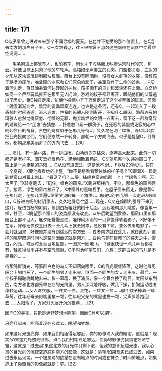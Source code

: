 ```yaml
---
---
---
```

title: 171
---



C似乎早曾走进过未来那个不同寻常的夏天。在他并不接受的那个位置上，在X远去南方的那些日子里，C一次次看见，往日里喧嚣不息的这座城市在沉默中变得空空洞洞……

……条条街道上都没有人，也没有车，雨水未干的路面上映着洪荒时代的天，和云。好像世界上只剩了他的车轮声。高楼如无声排立的荒岗，门窗都关着，血色的夕阳从这块玻璃跳到那块玻璃。阳台上没有晾晒物，没有女人鲜艳的衣裳，没有孩子飘扬的尿布，唯坚硬的水泥和它们灰色的影子，甚至没有了生命的迹象……C沿着河边走，落日涂染着河边砖砌的护栏，孩子画下的鸟儿和波浪还在上面。立交桥如同一个巨型玩具摊开在那里无人问津，游戏的孩子都已离开，跟随他们的父母逃出了历史。而C独自走来，仿佛他被缩小了千万倍走进了这个被弃置的玩具。河面上晚霞渐渐灿烂，飘浮的雾霭牵牵连连。也许是这条河，还有C，一起流入了一段奇怪的时间通道，流入远古，神秘的玛雅人刚刚离开，不知什么原因，繁荣兴旺的玛雅人忽然觉得厌倦、彻骨的无聊，抛弃灿烂的文明一齐离去，留下这一群群奇异的建筑给一个“朋友”去猜想……扑啦啦飞起一群鸽子，在死寂的城里或死寂的心中响起往日的哨音。白色的鸟群似乎在那儿等待C，久久地在河上盘桓。等C仰起脸把目光投向它们，它们便忽然一齐转身，都朝一个方向飞去，似乎是提醒C，引导他，都朝那座美丽房子的方向飞去……[20]

……那儿，有一条小路，有一排白杨。白杨树岁岁枯荣，逐年高大起来，此外一切都还是老样子。满天垂挂着杨花，满地铺散着杨花，C又望见那个久违的窗口了，窗上是一片凄艳的斜阳……C从没有进去过，这是他不比L、F以及Z的地方。只在一个夏夜，X要他看看她的小屋，“你不是想看看我独处的样子吗？”C跟着X一起走到她窗口对面土岗上，“看见了吗？三层，挂绿色窗帘的那一个！”“绿色？啊，天太黑了。”X转身跑去：“记住，绿色的窗帘。”X跑进那楼门，不久，那绿色的窗帘亮了。接着，绿色的窗帘拉开了，X冲窗外的黑暗招手，在屋子里来回走，像是替C在那儿走，在那儿看遍C常常梦见的每一个角落……那是C的目光第一次走进X的窗口，C躲进白杨的树阴里去，久久地屏息伫望……现在，C又在鸽群的引导下来到这儿，躲进白杨的树阴，躲到白杨粗壮的树干后面，远远地朝那儿眺望。像当年一样，甚至，C眺望那个窗口的姿势都没有改变。从午后眺望到黄昏，那窗口里和那阳台上都不见人，唯夕阳慢慢走过，唯栉风沐雨的一只箩筐移转着影子，X好像不在家，好像她仅仅是出去一会儿马上就会回来，还没有下班，要么去看电影了，一会儿就回来，好像她并没有到遥远的南方去……或者南方就在这儿，就在此刻，这样的眺望既是时间也是空间因而这就是南方……白色鸟群在昏暗了的暮天之中，雪白，闪亮，时远时近盲目地盘旋，一圈又一圈地飞，飞得很快但一点儿声音都没有，轻灵得似乎并不与空气摩擦。C不时地仰望它们，心想：这群白色的鸟儿是不是真的……

待那鸽群消失，等那群白色的鸟又不知落向哪里，C的目光缓缓降落。这时他看见阳台上的门开了，一个陌生的男人走出来，继而一个陌生的女人走出来，最后，一个孩子蹦蹦跳跳地出来。像一幕剧，换了演员，像一个舞台换了剧目。太阳从东到西，南方和北方都笼罩在它的光照里。男人深深地呼吸，做几下操，扩胸运动或者体转运动……女人晾衣服，一件又一件，浇花，一盆又一盆……那个孩子捧着一钵草莓，往年轻母亲的嘴里放一颗，往年轻父亲的嘴里也放一颗，尖声笑着跑回去……太阳落了，万家灯火展开沉沉夜幕……[21]

因而C的寻找，只能是满怀梦想地眺望。因而C也可以是F。

月亮升起来，照亮着现在和过去、眺望和梦想。

如果这月光照亮你，如果我们相距得足够近，你的影像映入我的眼帘，这就是：现实/如果这月光照亮过你，如今我们相距已足够远，但你的影像仍飘留在茫茫宇宙，这就是：过去/如果这北方的月光中只剩下我，但我的意识超越光速，我以心灵的目光向沉沉夜空追踪你南方的影像，这就是：眺望/如果现实已成过去，如果过去永远现实，一个被忽略的欲望在没有地点的时间或在抹杀了时间的地点，如果追上了你飘离的影像那就是：梦。[22]